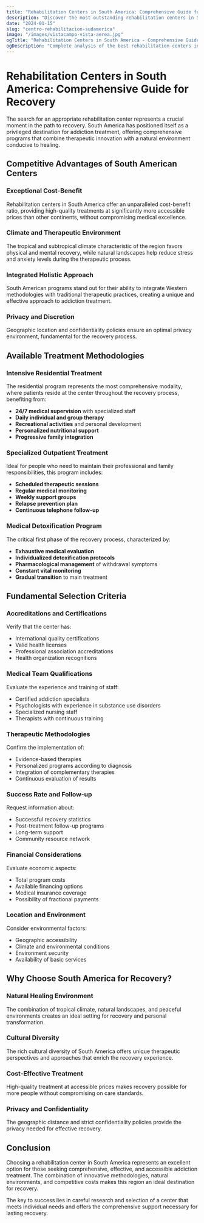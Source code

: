 ```yaml
---
title: "Rehabilitation Centers in South America: Comprehensive Guide for Recovery"
description: "Discover the most outstanding rehabilitation centers in South America, their innovative methodologies, and how to choose the right program for successful recovery."
date: "2024-01-15"
slug: "centro-rehabilitacion-sudamerica"
image: "/images/vistacampo-vista-aerea.jpg"
ogTitle: "Rehabilitation Centers in South America - Comprehensive Guide 2024"
ogDescription: "Complete analysis of the best rehabilitation centers in South America, methodologies and selection criteria for effective recovery."
---
```


# Rehabilitation Centers in South America: Comprehensive Guide for Recovery

The search for an appropriate rehabilitation center represents a crucial moment in the path to recovery. South America has positioned itself as a privileged destination for addiction treatment, offering comprehensive programs that combine therapeutic innovation with a natural environment conducive to healing.

## Competitive Advantages of South American Centers

### Exceptional Cost-Benefit
Rehabilitation centers in South America offer an unparalleled cost-benefit ratio, providing high-quality treatments at significantly more accessible prices than other continents, without compromising medical excellence.

### Climate and Therapeutic Environment
The tropical and subtropical climate characteristic of the region favors physical and mental recovery, while natural landscapes help reduce stress and anxiety levels during the therapeutic process.

### Integrated Holistic Approach
South American programs stand out for their ability to integrate Western methodologies with traditional therapeutic practices, creating a unique and effective approach to addiction treatment.

### Privacy and Discretion
Geographic location and confidentiality policies ensure an optimal privacy environment, fundamental for the recovery process.

## Available Treatment Methodologies

### Intensive Residential Treatment
The residential program represents the most comprehensive modality, where patients reside at the center throughout the recovery process, benefiting from:

- **24/7 medical supervision** with specialized staff
- **Daily individual and group therapy**
- **Recreational activities** and personal development
- **Personalized nutritional support**
- **Progressive family integration**

### Specialized Outpatient Treatment
Ideal for people who need to maintain their professional and family responsibilities, this program includes:

- **Scheduled therapeutic sessions**
- **Regular medical monitoring**
- **Weekly support groups**
- **Relapse prevention plan**
- **Continuous telephone follow-up**

### Medical Detoxification Program
The critical first phase of the recovery process, characterized by:

- **Exhaustive medical evaluation**
- **Individualized detoxification protocols**
- **Pharmacological management** of withdrawal symptoms
- **Constant vital monitoring**
- **Gradual transition** to main treatment

## Fundamental Selection Criteria

### Accreditations and Certifications
Verify that the center has:
- International quality certifications
- Valid health licenses
- Professional association accreditations
- Health organization recognitions

### Medical Team Qualifications
Evaluate the experience and training of staff:
- Certified addiction specialists
- Psychologists with experience in substance use disorders
- Specialized nursing staff
- Therapists with continuous training

### Therapeutic Methodologies
Confirm the implementation of:
- Evidence-based therapies
- Personalized programs according to diagnosis
- Integration of complementary therapies
- Continuous evaluation of results

### Success Rate and Follow-up
Request information about:
- Successful recovery statistics
- Post-treatment follow-up programs
- Long-term support
- Community resource network

### Financial Considerations
Evaluate economic aspects:
- Total program costs
- Available financing options
- Medical insurance coverage
- Possibility of fractional payments

### Location and Environment
Consider environmental factors:
- Geographic accessibility
- Climate and environmental conditions
- Environment security
- Availability of basic services

## Why Choose South America for Recovery?

### Natural Healing Environment
The combination of tropical climate, natural landscapes, and peaceful environments creates an ideal setting for recovery and personal transformation.

### Cultural Diversity
The rich cultural diversity of South America offers unique therapeutic perspectives and approaches that enrich the recovery experience.

### Cost-Effective Treatment
High-quality treatment at accessible prices makes recovery possible for more people without compromising on care standards.

### Privacy and Confidentiality
The geographic distance and strict confidentiality policies provide the privacy needed for effective recovery.

## Conclusion

Choosing a rehabilitation center in South America represents an excellent option for those seeking comprehensive, effective, and accessible addiction treatment. The combination of innovative methodologies, natural environments, and competitive costs makes this region an ideal destination for recovery.

The key to success lies in careful research and selection of a center that meets individual needs and offers the comprehensive support necessary for lasting recovery.
